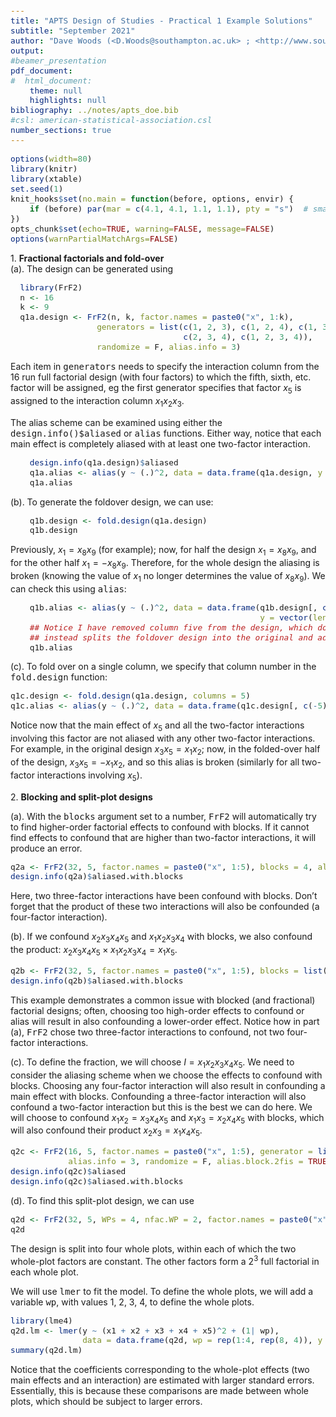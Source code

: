 ```yaml
---
title: "APTS Design of Studies - Practical 1 Example Solutions"
subtitle: "September 2021"
author: "Dave Woods (<D.Woods@southampton.ac.uk> ; <http://www.southampton.ac.uk/~davew>) <br> Statistical Sciences Research Institute, University of Southampton"
output: 
#beamer_presentation
pdf_document:
#  html_document:
    theme: null
    highlights: null
bibliography: ../notes/apts_doe.bib
#csl: american-statistical-association.csl
number_sections: true
---
```


\newcommand{\bx}{\boldsymbol{x}}
\newcommand{\btheta}{\boldsymbol{\theta}}
\newcommand{\bbeta}{\boldsymbol{\beta}}
\newcommand{\bvarepsilon}{\boldsymbol{\varepsilon}}
\newcommand{\by}{\boldsymbol{y}}
\newcommand{\rT}{\mathrm{T}}
\newcommand{\Var}{\operatorname{Var}}


<style>
pre {
  font-size: 15px;
}
</style>

```r
options(width=80)
library(knitr)
library(xtable)
set.seed(1)
knit_hooks$set(no.main = function(before, options, envir) {
    if (before) par(mar = c(4.1, 4.1, 1.1, 1.1), pty = "s")  # smaller margin on top
})
opts_chunk$set(echo=TRUE, warning=FALSE, message=FALSE)
options(warnPartialMatchArgs=FALSE)
```

<!-- Fold-over and follow-up-->
1\. **Fractional factorials and fold-over**  
(a)\. The design can be generated using
  
```r
  library(FrF2)
  n <- 16
  k <- 9
  q1a.design <- FrF2(n, k, factor.names = paste0("x", 1:k), 
                  generators = list(c(1, 2, 3), c(1, 2, 4), c(1, 3, 4), 
                                    c(2, 3, 4), c(1, 2, 3, 4)),
                  randomize = F, alias.info = 3)
```
    
Each item in <tt>generators</tt> needs to specify the interaction column from the 16 run full factorial design (with four factors) to which the fifth, sixth, etc. factor will be assigned, eg the first generator specifies that factor $x_5$ is assigned to the interaction column $x_1x_2x_3$.

The alias scheme can be examined using either the <tt>design.info()$aliased</tt> or <tt>alias</tt> functions. Either way, notice that each main effect is completely aliased with at least one two-factor interaction.
    
```r
    design.info(q1a.design)$aliased
    q1a.alias <- alias(y ~ (.)^2, data = data.frame(q1a.design, y = vector(length = 16)))
    q1a.alias
```

(b)\. To generate the foldover design, we can use:
```r
    q1b.design <- fold.design(q1a.design)
    q1b.design
```
Previously, $x_1 = x_8x_9$ (for example); now, for half the design $x_1 = x_8x_9$, and for the other half $x_1 = -x_8x_9$. Therefore, for the whole design the aliasing is broken (knowing the value of $x_1$ no longer determines the value of $x_8x_9$). We can check this using <tt>alias</tt>:
```r
    q1b.alias <- alias(y ~ (.)^2, data = data.frame(q1b.design[, c(-5)], 
                                                    y = vector(length = 2 * n)))
    ## Notice I have removed column five from the design, which doesn't correspond to a factor but 
    ## instead splits the foldover design into the original and addition parts
    q1b.alias
```

(c)\. To fold over on a single column, we specify that column number in the <tt>fold.design</tt> function:
```r
q1c.design <- fold.design(q1a.design, columns = 5)
q1c.alias <- alias(y ~ (.)^2, data = data.frame(q1c.design[, c(-5)], y = vector(length = 2 * n)))
```
Notice now that the main effect of $x_5$ and all the two-factor interactions involving this factor are not aliased with any other two-factor interactions. For example, in the original design $x_3x_5 = x_1x_2$; now, in the folded-over half of the design, $x_3x_5 = -x_1x_2,$ and so this alias is broken (similarly for all two-factor interactions involving $x_5$).

   



<!-- Blocking and split-plot designs-->
2\. **Blocking and split-plot designs**

(a)\. With the <tt>blocks</tt> argument set to a number, <tt>FrF2</tt> will automatically try to find higher-order factorial effects to confound with blocks. If it cannot find effects to confound that are higher than two-factor interactions, it will produce an error. 
 
```r
q2a <- FrF2(32, 5, factor.names = paste0("x", 1:5), blocks = 4, alias.info = 3, randomize = F)
design.info(q2a)$aliased.with.blocks
```
Here, two three-factor interactions have been confound with blocks. Don't forget that the product of these two interactions will also be confounded (a four-factor interaction).

(b)\. If we confound $x_2x_3x_4x_5$ and $x_1x_2x_3x_4$ with blocks, we also confound the product: $x_2x_3x_4x_5 \times x_1x_2x_3x_4 = x_1x_5$. 
```r
q2b <- FrF2(32, 5, factor.names = paste0("x", 1:5), blocks = list(c(2, 3, 4, 5), c(1, 2, 3, 4)), randomize = F, alias.block.2fis = TRUE)
design.info(q2b)$aliased.with.blocks
```
This example demonstrates a common issue with blocked (and fractional) factorial designs; often, choosing too high-order effects to confound or alias will result in also confounding a lower-order effect. Notice how in part (a), <tt>FrF2</tt> chose two three-factor interactions to confound, not two four-factor interactions. 

(c)\. To define the fraction, we will choose $I = x_1x_2x_3x_4x_5$. We need to consider the aliasing scheme when we choose the effects to confound with blocks. Choosing any four-factor interaction will also result in confounding a main effect with blocks. Confounding a three-factor interaction will also confound a two-factor interaction but this is the best we can do here. We will choose to confound $x_1x_2 = x_3x_4x_5$ and $x_1x_3 = x_2x_4x_5$ with blocks, which will also confound their product $x_2x_3 = x_1x_4x_5$.
```r
q2c <- FrF2(16, 5, factor.names = paste0("x", 1:5), generator = list(c(1, 2, 3, 4)), blocks = list(c(1, 2), c(1, 3)), 
            alias.info = 3, randomize = F, alias.block.2fis = TRUE)
design.info(q2c)$aliased
design.info(q2c)$aliased.with.blocks
```

(d)\. To find this split-plot design, we can use
```r
q2d <- FrF2(32, 5, WPs = 4, nfac.WP = 2, factor.names = paste0("x", 1:5), randomize = F)
q2d
```
The design is split into four whole plots, within each of which the two whole-plot factors are constant. The other factors form a $2^3$ full factorial in each whole plot.

We will use <tt>lmer</tt> to fit the model. To define the whole plots, we will add a variable <tt>wp</tt>, with values 1, 2, 3, 4, to define the whole plots.

```r
library(lme4)
q2d.lm <- lmer(y ~ (x1 + x2 + x3 + x4 + x5)^2 + (1| wp), 
               data = data.frame(q2d, wp = rep(1:4, rep(8, 4)), y = runif(32)))
summary(q2d.lm)
```
Notice that the coefficients corresponding to the whole-plot effects (two main effects and an interaction) are estimated with larger standard errors. Essentially, this is because these comparisons are made between whole plots, which should be subject to larger errors.  

 

